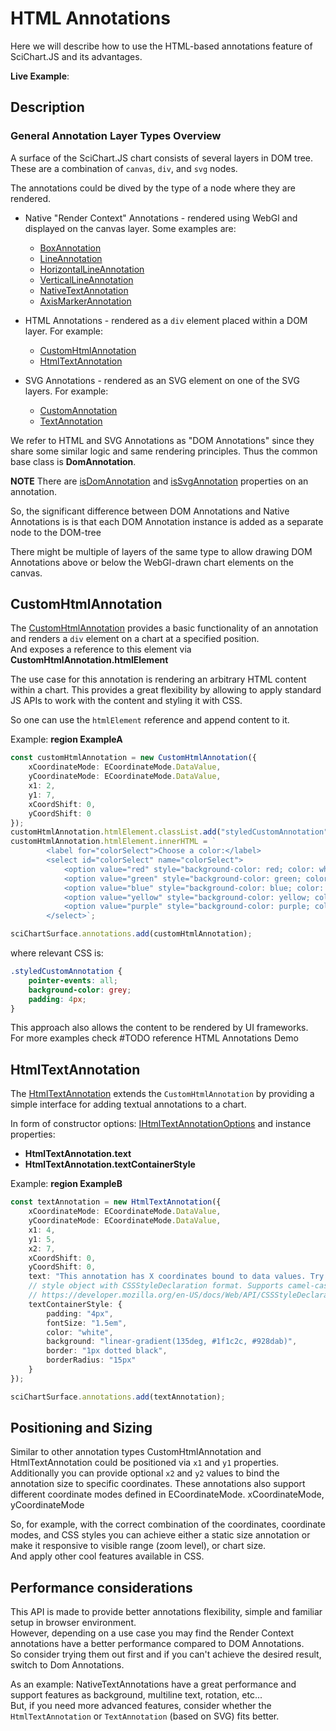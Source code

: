 
# HTML Annotations

Here we will describe how to use the HTML-based annotations feature of SciChart.JS and its advantages.

**Live Example**:
<ChartContainer demoJsContent={demoJsContent} />

## Description

### General Annotation Layer Types Overview

A surface of the SciChart.JS chart consists of several layers in DOM tree.
These are a combination of `canvas`, `div`, and `svg` nodes.

The annotations could be dived by the type of a node where they are rendered.

-   Native "Render Context" Annotations - rendered using WebGl and displayed on the canvas layer.
    Some examples are:

    -   [BoxAnnotation](https://www.scichart.com/documentation/js/current/webframe.html#BoxAnnotation.html)
    -   [LineAnnotation](https://www.scichart.com/documentation/js/current/webframe.html#LineAnnotation.html)
    -   [HorizontalLineAnnotation](https://www.scichart.com/documentation/js/current/webframe.html#HorizontalLineAnnotation.html)
    -   [VerticalLineAnnotation](https://www.scichart.com/documentation/js/current/webframe.html#VerticalLineAnnotation.html)
    -   [NativeTextAnnotation](https://www.scichart.com/documentation/js/current/webframe.html#NativeTextAnnotation.html)
    -   [AxisMarkerAnnotation](https://www.scichart.com/documentation/js/current/webframe.html#AxisMarkerAnnotation.html)

-   HTML Annotations - rendered as a `div` element placed within a DOM layer.
    For example:
    -   [CustomHtmlAnnotation](https://www.scichart.com/documentation/js/current/webframe.html#CustomAnnotation.html)
    -   [HtmlTextAnnotation](https://www.scichart.com/documentation/js/current/webframe.html#TextAnnotation.html)
-   SVG Annotations - rendered as an SVG element on one of the SVG layers.
    For example:
    -   [CustomAnnotation](https://www.scichart.com/documentation/js/current/webframe.html#CustomAnnotation.html)
    -   [TextAnnotation](https://www.scichart.com/documentation/js/current/webframe.html#TextAnnotation.html)

We refer to HTML and SVG Annotations as "DOM Annotations" since they share some similar logic and same rendering principles. Thus the common base class is **DomAnnotation**.

**NOTE** There are [isDomAnnotation](https://www.scichart.com/documentation/js/v4/typedoc/classes/annotationbase.html#isdomannotation) and [isSvgAnnotation](https://www.scichart.com/documentation/js/current/typedoc/classes/annotationbase.html#issvgannotation) properties on an annotation.

So, the significant difference between DOM Annotations and Native Annotations is
is that each DOM Annotation instance is added as a separate node to the DOM-tree

There might be multiple of layers of the same type to allow drawing DOM Annotations above or below the WebGl-drawn chart elements on the canvas.

## CustomHtmlAnnotation

The [CustomHtmlAnnotation](https://www.scichart.com/documentation/js/current/webframe.html#CustomHtmlAnnotation.html) provides a basic functionality of an annotation and renders a `div` element on a chart at a specified position.  
And exposes a reference to this element via **CustomHtmlAnnotation.htmlElement**

The use case for this annotation is rendering an arbitrary HTML content within a chart.
This provides a great flexibility by allowing to apply standard JS APIs to work with the content and styling it with CSS.

So one can use the `htmlElement` reference and append content to it.

Example: **region ExampleA**

```ts
const customHtmlAnnotation = new CustomHtmlAnnotation({
    xCoordinateMode: ECoordinateMode.DataValue,
    yCoordinateMode: ECoordinateMode.DataValue,
    x1: 2,
    y1: 7,
    xCoordShift: 0,
    yCoordShift: 0
});
customHtmlAnnotation.htmlElement.classList.add("styledCustomAnnotation");
customHtmlAnnotation.htmlElement.innerHTML = `
        <label for="colorSelect">Choose a color:</label>
        <select id="colorSelect" name="colorSelect">
            <option value="red" style="background-color: red; color: white;">Red</option>
            <option value="green" style="background-color: green; color: white;">Green</option>
            <option value="blue" style="background-color: blue; color: white;">Blue</option>
            <option value="yellow" style="background-color: yellow; color: black;">Yellow</option>
            <option value="purple" style="background-color: purple; color: white;">Purple</option>
        </select>`;

sciChartSurface.annotations.add(customHtmlAnnotation);
```

where relevant CSS is:

```css
.styledCustomAnnotation {
    pointer-events: all;
    background-color: grey;
    padding: 4px;
}
```

This approach also allows the content to be rendered by UI frameworks.  
For more examples check #TODO reference HTML Annotations Demo

## HtmlTextAnnotation

The [HtmlTextAnnotation](https://www.scichart.com/documentation/js/current/webframe.html#HtmlTextAnnotation.html) extends the `CustomHtmlAnnotation` by providing a simple interface for adding textual annotations to a chart.

In form of constructor options:
[IHtmlTextAnnotationOptions](https://www.scichart.com/documentation/js/current/webframe.html#IHtmlTextAnnotationOptions.html)
and instance properties:

-   **HtmlTextAnnotation.text**
-   **HtmlTextAnnotation.textContainerStyle**

Example: **region ExampleB**

```ts
const textAnnotation = new HtmlTextAnnotation({
    xCoordinateMode: ECoordinateMode.DataValue,
    yCoordinateMode: ECoordinateMode.DataValue,
    x1: 4,
    y1: 5,
    x2: 7,
    xCoordShift: 0,
    yCoordShift: 0,
    text: "This annotation has X coordinates bound to data values. Try zooming or panning",
    // style object with CSSStyleDeclaration format. Supports camel-cased property names.
    // https://developer.mozilla.org/en-US/docs/Web/API/CSSStyleDeclaration
    textContainerStyle: {
        padding: "4px",
        fontSize: "1.5em",
        color: "white",
        background: "linear-gradient(135deg, #1f1c2c, #928dab)",
        border: "1px dotted black",
        borderRadius: "15px"
    }
});

sciChartSurface.annotations.add(textAnnotation);
```

## Positioning and Sizing

Similar to other annotation types CustomHtmlAnnotation and HtmlTextAnnotation could be positioned via
`x1` and `y1` properties.  
Additionally you can provide optional `x2` and `y2` values to bind the annotation size to specific coordinates.
These annotations also support different coordinate modes defined in ECoordinateMode.
xCoordinateMode, yCoordinateMode

So, for example, with the correct combination of the coordinates, coordinate modes, and CSS styles you can achieve either a static size annotation or make it responsive to visible range (zoom level), or chart size.  
And apply other cool features available in CSS.

## Performance considerations

This API is made to provide better annotations flexibility, simple and familiar setup in browser environment.  
However, depending on a use case you may find the Render Context annotations have a better performance compared to DOM Annotations.  
So consider trying them out first and if you can't achieve the desired result, switch to Dom Annotations.

As an example:
NativeTextAnnotations have a great performance and support features as background, multiline text, rotation, etc...  
But, if you need more advanced features, consider whether the `HtmlTextAnnotation` or `TextAnnotation` (based on SVG) fits better.
